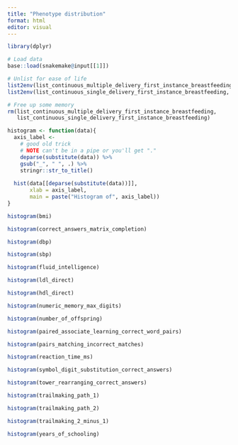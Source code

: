 ```yaml
---
title: "Phenotype distribution"
format: html
editor: visual
---
```


```r
library(dplyr)

# Load data
base::load(snakemake@input[[1]])

# Unlist for ease of life
list2env(list_continuous_multiple_delivery_first_instance_breastfeeding, globalenv())
list2env(list_continuous_single_delivery_first_instance_breastfeeding, globalenv())

# Free up some memory
rm(list_continuous_multiple_delivery_first_instance_breastfeeding,
   list_continuous_single_delivery_first_instance_breastfeeding)

histogram <- function(data){
  axis_label <- 
    # good old trick
    # NOTE can't be in a pipe or you'll get "."
    deparse(substitute(data)) %>%
    gsub("_", " ", .) %>%
    stringr::str_to_title()
    
  hist(data[[deparse(substitute(data))]],
       xlab = axis_label,
       main = paste("Histogram of", axis_label))
}
```

```r
histogram(bmi)
```

```r
histogram(correct_answers_matrix_completion)
```

```r
histogram(dbp)
```

```r
histogram(sbp)
```

```r
histogram(fluid_intelligence)
```

```r
histogram(ldl_direct)
```

```r
histogram(hdl_direct)
```

```r
histogram(numeric_memory_max_digits)
```

```r
histogram(number_of_offspring)
```

```r
histogram(paired_associate_learning_correct_word_pairs)
```

```r
histogram(pairs_matching_incorrect_matches)
```

```r
histogram(reaction_time_ms)
```

```r
histogram(symbol_digit_substitution_correct_answers)
```

```r
histogram(tower_rearranging_correct_answers)
```

```r
histogram(trailmaking_path_1)
```

```r
histogram(trailmaking_path_2)
```

```r
histogram(trailmaking_2_minus_1)
```

```r
histogram(years_of_schooling)
```
